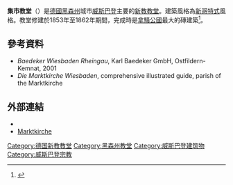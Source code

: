 '''集市教堂'''（{{lang-de|Marktkirche}}）是[[德國|德國]][[黑森州|黑森州]]城市[[威斯巴登|威斯巴登]]主要的[[新教|新教]][[教堂|教堂]]。建築風格為[[新哥特式|新哥特式]]風格。教堂修建於1853年至1862年期間，完成時是[[拿騷公國|拿騷公國]]最大的磚建築<ref name="EichlerWiesbaden1981">{{cite book|last=Eichler|first=Volker|title=Herogtum Nassau 1806-1866|url=http://books.google.com/books?id=ZQ5oAAAAMAAJ|accessdate=20 March 2012|year=1981|publisher=Museum Wiesbaden|page=327}}</ref>。

==參考資料==
{{Reflist}}
*''Baedeker Wiesbaden Rheingau'', Karl Baedeker GmbH, Ostfildern-Kemnat, 2001
*''Die Marktkirche Wiesbaden'', comprehensive illustrated guide, parish of the Marktkirche

==外部連結==
{{Commons category|Marktkirche (Wiesbaden)}}
*{{Official website|marktkirche-wiesbaden.de}}
*[http://www.wiesbaden.de/en/living-in-wiesbaden/churches-religion/churches/protestant-churches-centre/marktkirche.php Marktkirche] {{Wayback|url=http://www.wiesbaden.de/en/living-in-wiesbaden/churches-religion/churches/protestant-churches-centre/marktkirche.php |date=20200908081756 }} 

{{coord|50|4|56|N|8|14|34|E|type:landmark|display=title}}
[[Category:德国新教教堂|Category:德国新教教堂]]
[[Category:黑森州教堂|Category:黑森州教堂]]
[[Category:威斯巴登建筑物|Category:威斯巴登建筑物]]
[[Category:威斯巴登宗教|Category:威斯巴登宗教]]